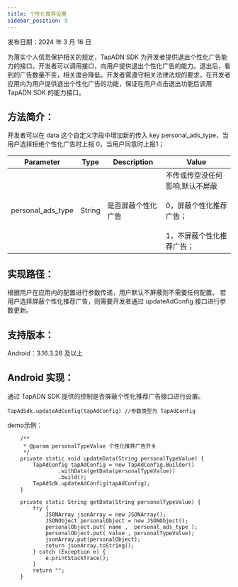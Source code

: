 ```yaml
---
title: 个性化推荐设置
sidebar_position: 9
---
```



发布日期：2024 年 3 月 16 日

为落实个人信息保护相关的规定，TapADN SDK 为开发者提供退出个性化广告能力的接口，开发者可以调用接口，向用户提供退出个性化广告的能力。退出后，看到的广告数量不变，相关度会降低。开发者需遵守相关法律法规的要求，在开发者应用内为用户提供退出个性化广告的功能，保证在用户点击退出功能后调用 TapADN SDK 的能力接口。


## 方法简介：
开发者可以在 data 这个自定义字段中增加新的传入 key personal_ads_type，当用户选择拒绝个性化广告时上报 0，当用户同意时上报1；

| Parameter    | Type        | Description | Value                         |
|--------------|-------------|-------------|-------------------------------|
| personal_ads_type | String | 是否屏蔽个性化广告 | 不传或传空没任何影响,默认不屏蔽 <br></br> 0，屏蔽个性化推荐广告； <br></br> 1，不屏蔽个性化推荐广告；

## 实现路径：
根据用户在应用内的配置进行参数传递，用户默认不屏蔽则不需要任何配置。
若用户选择屏蔽个性化推荐广告，则需要开发者通过 updateAdConfig 接口进行参数更新。

## 支持版本：
Android：3.16.3.26 及以上

## Android 实现：
通过 TapADN SDK 提供的控制是否屏蔽个性化推荐广告接口进行设置。

```
TapAdSdk.updateAdConfig(tapAdConfig) //参数类型为 TapAdConfig
```

demo示例：
```
    /**
     * @param personalTypeValue 个性化推荐广告开关
     */
    private static void updateData(String personalTypeValue) {
        TapAdConfig tapAdConfig = new TapAdConfig.Builder()
                .withData(getData(personalTypeValue))
                .build();
        TapAdSdk.updateAdConfig(tapAdConfig);
    }

    private static String getData(String personalTypeValue) {
        try {
            JSONArray jsonArray = new JSONArray();
            JSONObject personalObject = new JSONObject();
            personalObject.put( name ,  personal_ads_type );
            personalObject.put( value , personalTypeValue);
            jsonArray.put(personalObject);
            return jsonArray.toString();
        } catch (Exception e) {
            e.printStackTrace();
        }
        return "";
    }
```









